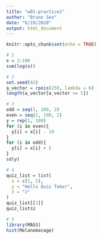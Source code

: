 ```yaml
---
title: "w01-practice1"
author: "Bruno Seo"
date: "6/19/2020"
output: html_document
---
```


```r
knitr::opts_chunk$set(echo = TRUE)
```


```r
# 1
x = 1:100
sum(log(x))
```


```r
# 2
set.seed(42)
a_vector = rpois(250, lambda = 6)
length(a_vector[a_vector >= 5])
```


```r
# 3
odd = seq(1, 100, 2)
even = seq(2, 100, 2)
y = rep(1, 100)
for (i in even){
  y[i] = x[i] - 10
}
for (i in odd){
  y[i] = x[i] + 5
}
sd(y)

```

```r
# 4
quiz_list = list(
  x = c(1, 2),
  y = "Hello Quiz Taker",
  z = "z"
)
quiz_list[[3]]
quiz_list$z

```

```r
# 5
library(MASS)
hist(Melanoma$age)

```
